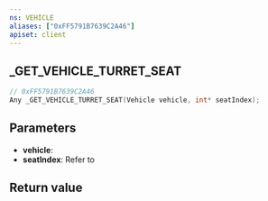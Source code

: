```yaml
---
ns: VEHICLE
aliases: ["0xFF5791B7639C2A46"]
apiset: client
---
```

## _GET_VEHICLE_TURRET_SEAT

```c
// 0xFF5791B7639C2A46
Any _GET_VEHICLE_TURRET_SEAT(Vehicle vehicle, int* seatIndex);
```


## Parameters
* **vehicle**:
* **seatIndex**: Refer to <EmbeddedEnum name="eVehicleSeat" />

## Return value
